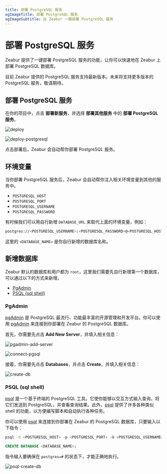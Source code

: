 ```yaml
---
title: 部署 PostgreSQL 服务
ogImageTitle: 部署 PostgreSQL 服务
ogImageSubtitle: 在 Zeabur 一键部署 PostgreSQL 服务
---
```



# 部署 PostgreSQL 服务

Zeabur 提供了一键部署 PostgreSQL 服务的功能，让你可以快速地在 Zeabur 上部署 PostgreSQL 数据库。

<Callout type="info" emoji="ℹ️">
  目前 Zeabur 提供的 PostgreSQL 服务支持最新版本。未来将支持更多版本的 PostgreSQL 服务，敬请期待。
</Callout>

## 部署 PostgreSQL 服务

在你的项目中，点击 **部署新服务**，并选择 **部署其他服务** 中的 **部署 PostgreSQL 服务**。

![deploy](/framework/deploy.zh-CN.png)

![deploy-postgresql](/databases/deploy-postgresql.zh-CN.png)

点击部署后，Zeabur 会自动帮你部署 PostgreSQL 服务。

## 环境变量

当你部署 PostgreSQL 服务后，Zeabur 会自动帮你注入相关环境变量到其他的服务中。

 - `POSTGRESQL_HOST`
 - `POSTGRESQL_PORT`
 - `POSTGRESQL_USERNAME`
 - `POSTGRESQL_PASSWORD`

有时候我们可以用自行新增 `DATABASE_URL` 来取代上面的环境变量，例如：

```bash copy
postgres://<POSTGRESQL_USERNAME>:<POSTGRESQL_PASSWORD>@<POSTGRESQL_HOST>:<POSTGRESQL_PORT>/<DATABASE_NAME>
```

这里的 `<DATABASE_NAME>` 是你自行新增的数据库名称。

## 新增数据库

Zeabur 默认的数据库和用户都为 `root`，这里我们需要先自行新增第一个数据库，可以通过以下的方式来新增。

 - [PgAdmin](#pgadmin)
 - [PSQL (sql shell)](#psql-sql-shell)

### PgAdmin

[pgAdmin](https://www.pgadmin.org/) 是 PostgreSQL 最流行、功能最丰富的开源管理和开发平台。你可以使用 [pgAdmin](https://www.pgadmin.org/) 来连接到你部署在 Zeabur 的 PostgreSQL 数据库。

首先，你需要先点击 **Add New Server**，并填入相关信息：

![pgadmin-add-server](/databases/pgsql/pgadmin-add-server.jpg)

![connect-pgsql](/databases/pgsql/connect-pgsql.png)

接着，你需要先点击 **Databases**，并点击 **Create**，并填入相关信息：

![create-db](/databases/pgsql/create-db.png)

### PSQL (sql shell)

[psql](https://www.postgresql.org/docs/current/app-psql.html) 是一个基于终端的 PostgreSQL 工具。它使你能够以交互方式输入查询，将它们发送到 PostgreSQL，并查看查询结果。此外，[psql](https://www.postgresql.org/docs/current/app-psql.html) 提供了许多各种类似 shell 的功能，以方便编写脚本和自动执行各种任务。

你可以使用 [psql](https://www.postgresql.org/docs/current/app-psql.html) 来连接到你部署在 Zeabur 的 PostgreSQL 数据库，只要输入以下指令：

```bash copy
psql -h <POSTGRESQL_HOST> -p <POSTGRESQL_PORT> -U <POSTGRESQL_USERNAME> -W
```

```sql copy
CREATE DATABASE <DATABASE_NAME>;
```

指令输入要确保在 `postgres=#` 的状态下，才能正确地执行。

![psql-create-db](/databases/pgsql/psql-create-db.png)
